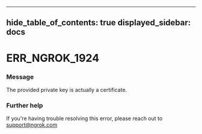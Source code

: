 

---
hide_table_of_contents: true
displayed_sidebar: docs
---


# ERR_NGROK_1924

### Message
The provided private key is actually a certificate.

<ErrorDetails error="err_ngrok_1924" />



### Further help
If you're having trouble resolving this error, please reach out to [support@ngrok.com](mailto:support@ngrok.com?subject=Help%20with%20ERR_NGROK_1924)


